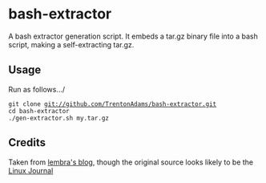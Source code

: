 =bash-extractor=
A bash extractor generation script.  It embeds a tar.gz binary file into a bash script, making a self-extracting tar.gz.  

== Usage ==
Run as follows.../

 git clone git://github.com/TrentonAdams/bash-extractor.git
 cd bash-extractor
 ./gen-extractor.sh my.tar.gz

== Credits ==
Taken from [[http://lembra.wordpress.com/2011/09/04/how-to-generate-a-bash-script-with-an-embeeded-tar-gz-self-extract/|lembra's blog]], though the original source looks likely to be the [[http://www.linuxjournal.com/node/1005818|Linux Journal]]
